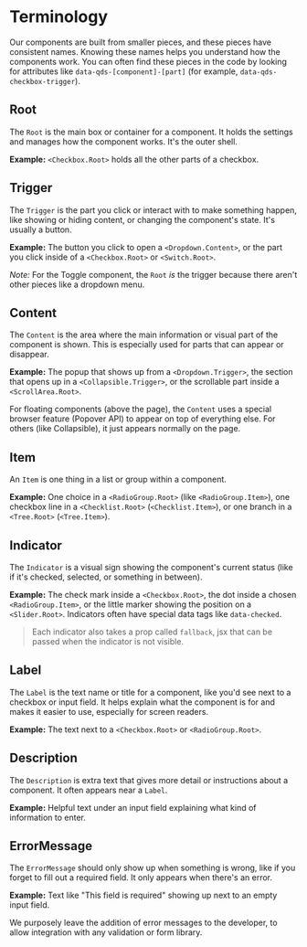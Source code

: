 # Terminology

Our components are built from smaller pieces, and these pieces have consistent names. Knowing these names helps you understand how the components work. You can often find these pieces in the code by looking for attributes like `data-qds-[component]-[part]` (for example, `data-qds-checkbox-trigger`).

## Root

The `Root` is the main box or container for a component. It holds the settings and manages how the component works. It's the outer shell.

**Example:** `<Checkbox.Root>` holds all the other parts of a checkbox.

## Trigger

The `Trigger` is the part you click or interact with to make something happen, like showing or hiding content, or changing the component's state. It's usually a button.

**Example:** The button you click to open a `<Dropdown.Content>`, or the part you click inside of a `<Checkbox.Root>` or `<Switch.Root>`.

*Note:* For the Toggle component, the `Root` *is* the trigger because there aren't other pieces like a dropdown menu.

## Content

The `Content` is the area where the main information or visual part of the component is shown. This is especially used for parts that can appear or disappear.

**Example:** The popup that shows up from a `<Dropdown.Trigger>`, the section that opens up in a `<Collapsible.Trigger>`, or the scrollable part inside a `<ScrollArea.Root>`.

For floating components (above the page), the `Content` uses a special browser feature (Popover API) to appear on top of everything else. For others (like Collapsible), it just appears normally on the page.

## Item

An `Item` is one thing in a list or group within a component.

**Example:** One choice in a `<RadioGroup.Root>` (like `<RadioGroup.Item>`), one checkbox line in a `<Checklist.Root>` (`<Checklist.Item>`), or one branch in a `<Tree.Root>` (`<Tree.Item>`).

## Indicator

The `Indicator` is a visual sign showing the component's current status (like if it's checked, selected, or something in between).

**Example:** The check mark inside a `<Checkbox.Root>`, the dot inside a chosen `<RadioGroup.Item>`, or the little marker showing the position on a `<Slider.Root>`. Indicators often have special data tags like `data-checked`.

> Each indicator also takes a prop called `fallback`, jsx that can be passed when the indicator is not visible.

## Label

The `Label` is the text name or title for a component, like you'd see next to a checkbox or input field. It helps explain what the component is for and makes it easier to use, especially for screen readers.

**Example:** The text next to a `<Checkbox.Root>` or `<RadioGroup.Root>`.

## Description

The `Description` is extra text that gives more detail or instructions about a component. It often appears near a `Label`.

**Example:** Helpful text under an input field explaining what kind of information to enter.

## ErrorMessage

The `ErrorMessage` should only show up when something is wrong, like if you forget to fill out a required field. It only appears when there's an error.

**Example:** Text like "This field is required" showing up next to an empty input field.

We purposely leave the addition of error messages to the developer, to allow integration with any validation or form library.

